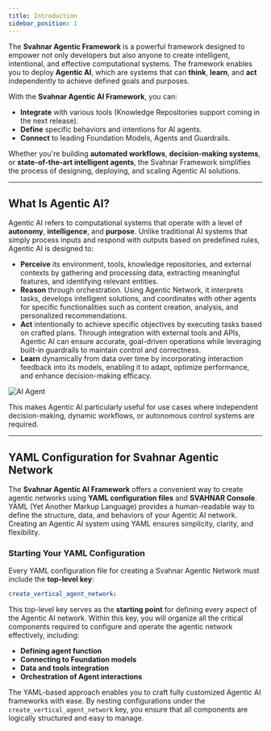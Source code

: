 ```yaml
---
title: Introduction
sidebar_position: 1
---
```


The **Svahnar Agentic Framework** is a powerful framework designed to empower not only developers but also anyone to create intelligent, intentional, and effective computational systems. The framework enables you to deploy **Agentic AI**, which are systems that can **think**, **learn**, and **act** independently to achieve defined goals and purposes.

With the **Svahnar Agentic AI Framework**, you can:

- **Integrate** with various tools (Knowledge Repositories support coming in the next release).
- **Define** specific behaviors and intentions for AI agents.
- **Connect** to leading Foundation Models, Agents and Guardrails.

Whether you're building **automated workflows**, **decision-making systems**, or **state-of-the-art intelligent agents**, the Svahnar Framework simplifies the process of designing, deploying, and scaling Agentic AI solutions.

---

## What Is Agentic AI?

Agentic AI refers to computational systems that operate with a level of **autonomy**, **intelligence**, and **purpose**. Unlike traditional AI systems that simply process inputs and respond with outputs based on predefined rules, Agentic AI is designed to:

- **Perceive**  its environment, tools, knowledge repositories, and external contexts by gathering and processing data, extracting meaningful features, and identifying relevant entities.
- **Reason** through orchestration. Using Agentic Network, it interprets tasks, develops intelligent solutions, and coordinates with other agents for specific functionalities such as content creation, analysis, and personalized recommendations.
- **Act**  intentionally to achieve specific objectives by executing tasks based on crafted plans. Through integration with external tools and APIs, Agentic AI can ensure accurate, goal-driven operations while leveraging built-in guardrails to maintain control and correctness.
- **Learn** dynamically from data over time by incorporating interaction feedback into its models, enabling it to adapt, optimize performance, and enhance decision-making efficacy.

![AI Agent](./images/AI-Agent.jpg)


This makes Agentic AI particularly useful for use cases where independent decision-making, dynamic workflows, or autonomous control systems are required.

---

## YAML Configuration for Svahnar Agentic Network

The **Svahnar Agentic AI Framework** offers a convenient way to create agentic networks using **YAML configuration files** and **SVAHNAR Console**. YAML (Yet Another Markup Language) provides a human-readable way to define the structure, data, and behaviors of your Agentic AI network. Creating an Agentic AI system using YAML ensures simplicity, clarity, and flexibility.

### Starting Your YAML Configuration

Every YAML configuration file for creating a Svahnar Agentic Network must include the **top-level key**:

```yaml starting_point.yaml
create_vertical_agent_network:
```

This top-level key serves as the **starting point** for defining every aspect of the Agentic AI network. Within this key, you will organize all the critical components required to configure and operate the agentic network effectively, including:

- **Defining agent function**
- **Connecting to Foundation models**
- **Data and tools integration**
- **Orchestration of Agent interactions**

The YAML-based approach enables you to craft fully customized Agentic AI frameworks with ease. By nesting configurations under the `create_vertical_agent_network` key, you ensure that all components are logically structured and easy to manage.

